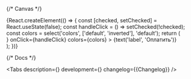 


<Meta title='Components/Tag' component={Tag} id='Tag' />

{/* Canvas */}

<Story name='Tag'>
    {React.createElement(() => {
        const [checked, setChecked] = React.useState(false);
        const handleClick = () => setChecked(!checked);
        const colors = select('colors', ['default', 'inverted'], 'default');
        return (
            <div
                style={{
                    backgroundColor:
                        colors === 'inverted'
                            ? 'var(--color-light-bg-primary-inverted)'
                            : 'transparent',
                    padding: '8px',
                    position: 'absolute',
                    top: 0,
                    left: 0,
                    right: 0,
                    bottom: 0,
                }}
            >
                <Tag
                    size={select('size', SIZES, 'm')}
                    variant={select('variant', ['default', 'alt'], 'default')}
                    shape={select('shape', ['rounded', 'rectangular'], 'rounded')}
                    view={select('view', ['outlined', 'filled'], 'outlined')}
                    disabled={boolean('disabled', false)}
                    checked={checked || boolean('checked', false)}
                    rightAddons={boolean('rightAddons', false) && <CopyMIcon />}
                    onClick={handleClick}
                    colors={colors}
                >
                    {text('label', 'Оплатить')}
                </Tag>
            </div>
        );
    })}
</Story>

{/* Docs */}

<ComponentHeader
    name='Tag'
    version={packageJson.version}
    package='@alfalab/core-components/tag'
    design='https://www.figma.com/file/cdNnkh2QdxuvYLrBm4cubM/Web-%3A%3A-Core-Default-Components?node-id=172%3A31248'
    children='Многофункциональный контрол. Используется в составе групп и других компонентов.'
/>

<Tabs
    description={<Description />}
    development={<Development />}
    changelog={<Markdown>{Changelog}</Markdown>}
/>
